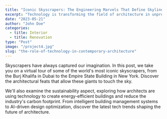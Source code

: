 ```yaml
---
title: "Iconic Skyscrapers: The Engineering Marvels That Define Skylines"
excerpt: "Technology is transforming the field of architecture in unprecedented ways. In this blog post, we'll explore how cutting-edge tools like 3D printing, virtual reality, and parametric design "
date: "2023-05-21"
author: "John Doe"
categories:
  - title: Interior
  - title: Renovation
type: "Post"
image: "/project4.jpg"
slug: "the-role-of-technology-in-contemporary-architecture"
---
```


Skyscrapers have always captured our imagination. In this post, we take you on a virtual tour of some of the world's most iconic skyscrapers, from the Burj Khalifa in Dubai to the Empire State Building in New York. Discover the architectural feats that allow these giants to touch the sky.

We'll also examine the sustainability aspect, exploring how architects are using technology to create energy-efficient buildings and reduce the industry's carbon footprint. From intelligent building management systems to AI-driven design optimization, discover the latest tech trends shaping the future of architecture.
